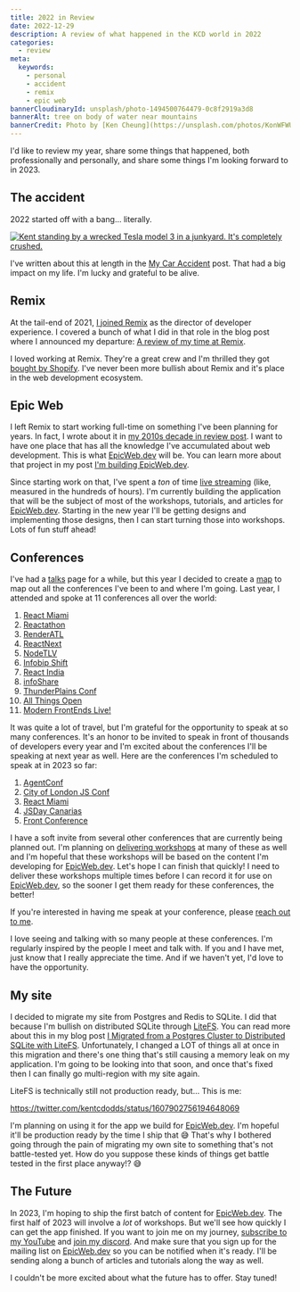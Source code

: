 ```yaml
---
title: 2022 in Review
date: 2022-12-29
description: A review of what happened in the KCD world in 2022
categories:
  - review
meta:
  keywords:
    - personal
    - accident
    - remix
    - epic web
bannerCloudinaryId: unsplash/photo-1494500764479-0c8f2919a3d8
bannerAlt: tree on body of water near mountains
bannerCredit: Photo by [Ken Cheung](https://unsplash.com/photos/KonWFWUaAuk)
---
```


I'd like to review my year, share some things that happened, both professionally
and personally, and share some things I'm looking forward to in 2023.

## The accident

2022 started off with a bang... literally.

[![Kent standing by a wrecked Tesla model 3 in a junkyard. It's completely crushed.](https://res.cloudinary.com/kentcdodds-com/image/upload/v1672331276/kentcdodds.com/content/blog/my-car-accident/car-in-daylight.jpg)](/blog/my-car-accident)

I've written about this at length in the
[My Car Accident](/blog/my-car-accident) post. That had a big impact on my life.
I'm lucky and grateful to be alive.

## Remix

At the tail-end of 2021,
[I joined Remix](/blog/how-i-help-you-build-better-websites) as the director of
developer experience. I covered a bunch of what I did in that role in the blog
post where I announced my departure:
[A review of my time at Remix](/blog/a-review-of-my-time-at-remix).

I loved working at Remix. They're a great crew and I'm thrilled they got
[bought by Shopify](https://remix.run/blog/remixing-shopify). I've never been
more bullish about Remix and it's place in the web development ecosystem.

## Epic Web

I left Remix to start working full-time on something I've been planning for
years. In fact, I wrote about it in
[my 2010s decade in review post](/blog/2010s-decade-in-review#kcd-edu). I want
to have one place that has all the knowledge I've accumulated about web
development. This is what [EpicWeb.dev](https://epicweb.dev) will be. You can
learn more about that project in my post
[I'm building EpicWeb.dev](https://kentcdodds.com/blog/i-m-building-epicweb-dev).

Since starting work on that, I've spent a _ton_ of time [live streaming](/live)
(like, measured in the hundreds of hours). I'm currently building the
application that will be the subject of most of the workshops, tutorials, and
articles for [EpicWeb.dev](https://epicweb.dev). Starting in the new year I'll
be getting designs and implementing those designs, then I can start turning
those into workshops. Lots of fun stuff ahead!

## Conferences

I've had a [talks](/talks) page for a while, but this year I decided to create a
[map](https://kcd.im/map) to map out all the conferences I've been to and where
I'm going. Last year, I attended and spoke at 11 conferences all over the world:

1. [React Miami](https://www.reactmiami.com/)
1. [Reactathon](https://www.reactathon.com/)
1. [RenderATL](https://2022.renderatl.com/)
1. [ReactNext](https://www.react-next.com/)
1. [NodeTLV](https://www.nodetlv.com/)
1. [Infobip Shift](https://shift.infobip.com/)
1. [React India](https://www.reactindia.io/)
1. [infoShare](https://infoshare.pl/conference/)
1. [ThunderPlains Conf](https://www.thunderplainsconf.com/)
1. [All Things Open](https://2022.allthingsopen.org/)
1. [Modern FrontEnds Live!](/blog/my-modern-frontends-live-experience)

It was quite a lot of travel, but I'm grateful for the opportunity to speak at
so many conferences. It's an honor to be invited to speak in front of thousands
of developers every year and I'm excited about the conferences I'll be speaking
at next year as well. Here are the conferences I'm scheduled to speak at in 2023
so far:

1. [AgentConf](https://www.alpine-conferences.com/agent-conf-2023)
1. [City of London JS Conf](https://london.cityjsconf.org/)
1. [React Miami](https://www.reactmiami.com/)
1. [JSDay Canarias](https://jsdaycanarias.com/)
1. [Front Conference](https://frontconference.com/)

I have a soft invite from several other conferences that are currently being
planned out. I'm planning on [delivering workshops](/workshops) at many of these
as well and I'm hopeful that these workshops will be based on the content I'm
developing for [EpicWeb.dev](https://epicweb.dev). Let's hope I can finish that
quickly! I need to deliver these workshops multiple times before I can record it
for use on [EpicWeb.dev](https://epicweb.dev), so the sooner I get them ready
for these conferences, the better!

If you're interested in having me speak at your conference, please
[reach out to me](/contact).

I love seeing and talking with so many people at these conferences. I'm
regularly inspired by the people I meet and talk with. If you and I have met,
just know that I really appreciate the time. And if we haven't yet, I'd love to
have the opportunity.

## My site

I decided to migrate my site from Postgres and Redis to SQLite. I did that
because I'm bullish on distributed SQLite through
[LiteFS](https://fly.io/blog/introducing-litefs/). You can read more about this
in my blog post
[I Migrated from a Postgres Cluster to Distributed SQLite with LiteFS](https://kentcdodds.com/blog/i-migrated-from-a-postgres-cluster-to-distributed-sqlite-with-litefs).
Unfortunately, I changed a LOT of things all at once in this migration and
there's one thing that's still causing a memory leak on my application. I'm
going to be looking into that soon, and once that's fixed then I can finally go
multi-region with my site again.

LiteFS is technically still not production ready, but... This is me:

https://twitter.com/kentcdodds/status/1607902756194648069

I'm planning on using it for the app we build for
[EpicWeb.dev](https://epicweb.dev). I'm hopeful it'll be production ready by the
time I ship that 😅 That's why I bothered going through the pain of migrating my
own site to something that's not battle-tested yet. How do you suppose these
kinds of things get battle tested in the first place anyway!? 😅

## The Future

In 2023, I'm hoping to ship the first batch of content for
[EpicWeb.dev](https://epicweb.dev). The first half of 2023 will involve a _lot_
of workshops. But we'll see how quickly I can get the app finished. If you want
to join me on my journey, [subscribe to my YouTube](https://kcd.im/YouTube) and
[join my discord](https://kcd.im/discord). And make sure that you sign up for
the mailing list on [EpicWeb.dev](https://epicweb.dev) so you can be notified
when it's ready. I'll be sending along a bunch of articles and tutorials along
the way as well.

I couldn't be more excited about what the future has to offer. Stay tuned!
